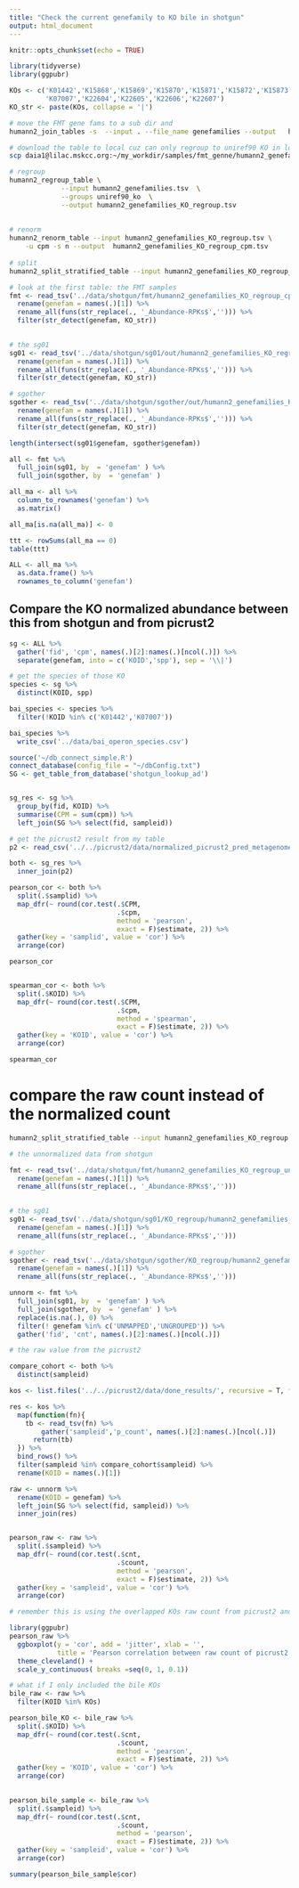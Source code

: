 ```yaml
---
title: "Check the current genefamily to KO bile in shotgun"
output: html_document
---
```


```r
knitr::opts_chunk$set(echo = TRUE)
```

```r
library(tidyverse)
library(ggpubr)
```

```r
KOs <- c('K01442','K15868','K15869','K15870','K15871','K15872','K15873','K15874',
         'K07007','K22604','K22605','K22606','K22607')
KO_str <- paste(KOs, collapse = '|')
```


```bash
# move the FMT gene fams to a sub dir and
humann2_join_tables -s  --input . --file_name genefamilies --output   humann2_genefamilies.tsv
```

```bash
# download the table to local cuz can only regroup to uniref90 KO in local
scp daia1@lilac.mskcc.org:~/my_workdir/samples/fmt_genne/humann2_genefamilies.tsv .

# regroup
humann2_regroup_table \
             --input humann2_genefamilies.tsv  \
             --groups uniref90_ko  \
             --output humann2_genefamilies_KO_regroup.tsv
             
             
# renorm
humann2_renorm_table --input humann2_genefamilies_KO_regroup.tsv \
    -u cpm -s n --output  humann2_genefamilies_KO_regroup_cpm.tsv
    
# split
humann2_split_stratified_table --input humann2_genefamilies_KO_regroup_cpm.tsv --output fmt
```

```r
# look at the first table: the FMT samples
fmt <- read_tsv('../data/shotgun/fmt/humann2_genefamilies_KO_regroup_cpm_stratified.tsv') %>% 
  rename(genefam = names(.)[1]) %>% 
  rename_all(funs(str_replace(., '_Abundance-RPKs$',''))) %>%
  filter(str_detect(genefam, KO_str)) 
  

# the sg01
sg01 <- read_tsv('../data/shotgun/sg01/out/humann2_genefamilies_KO_regroup_cpm_stratified.tsv') %>% 
  rename(genefam = names(.)[1]) %>% 
  rename_all(funs(str_replace(., '_Abundance-RPKs$',''))) %>%
  filter(str_detect(genefam, KO_str))

# sgother
sgother <- read_tsv('../data/shotgun/sgother/out/humann2_genefamilies_KO_regroup_cpm_stratified.tsv') %>% 
  rename(genefam = names(.)[1]) %>% 
  rename_all(funs(str_replace(., '_Abundance-RPKs$',''))) %>%
  filter(str_detect(genefam, KO_str))

length(intersect(sg01$genefam, sgother$genefam))

all <- fmt %>% 
  full_join(sg01, by  = 'genefam' ) %>% 
  full_join(sgother, by  = 'genefam' )

all_ma <- all %>% 
  column_to_rownames('genefam') %>% 
  as.matrix()

all_ma[is.na(all_ma)] <- 0

ttt <- rowSums(all_ma == 0) 
table(ttt)

ALL <- all_ma %>% 
  as.data.frame() %>% 
  rownames_to_column('genefam')
```

## Compare the KO normalized abundance between this from shotgun and from picrust2

```r
sg <- ALL %>% 
  gather('fid', 'cpm', names(.)[2]:names(.)[ncol(.)]) %>% 
  separate(genefam, into = c('KOID','spp'), sep = '\\|')
```

```r
# get the species of those KO
species <- sg %>% 
  distinct(KOID, spp)

bai_species <- species %>% 
  filter(!KOID %in% c('K01442','K07007'))

bai_species %>% 
  write_csv('../data/bai_operon_species.csv')


```

```r
source('~/db_connect_simple.R')
connect_database(config_file = "~/dbConfig.txt")
SG <- get_table_from_database('shotgun_lookup_ad')


sg_res <- sg %>% 
  group_by(fid, KOID) %>% 
  summarise(CPM = sum(cpm)) %>% 
  left_join(SG %>% select(fid, sampleid))
```

```r
# get the picrust2 result from my table
p2 <- read_csv('../../picrust2/data/normalized_picrust2_pred_metagenome_KO_secondary_bile_counts.csv')

both <- sg_res %>% 
  inner_join(p2)  

pearson_cor <- both %>%   
  split(.$samplid) %>% 
  map_dfr(~ round(cor.test(.$CPM, 
                           .$cpm, 
                           method = 'pearson', 
                           exact = F)$estimate, 2)) %>% 
  gather(key = 'samplid', value = 'cor') %>% 
  arrange(cor)  

pearson_cor


spearman_cor <- both %>%   
  split(.$KOID) %>% 
  map_dfr(~ round(cor.test(.$CPM, 
                           .$cpm, 
                           method = 'spearman', 
                           exact = F)$estimate, 2)) %>% 
  gather(key = 'KOID', value = 'cor') %>% 
  arrange(cor)  

spearman_cor
```

# compare the raw count instead of the normalized count

```bash
humann2_split_stratified_table --input humann2_genefamilies_KO_regroup.tsv --output KO_regroup
```


```r
# the unnormalized data from shotgun

fmt <- read_tsv('../data/shotgun/fmt/humann2_genefamilies_KO_regroup_unstratified.tsv') %>% 
  rename(genefam = names(.)[1]) %>% 
  rename_all(funs(str_replace(., '_Abundance-RPKs$',''))) 
  

# the sg01
sg01 <- read_tsv('../data/shotgun/sg01/KO_regroup/humann2_genefamilies_KO_regroup_unstratified.tsv') %>% 
  rename(genefam = names(.)[1]) %>% 
  rename_all(funs(str_replace(., '_Abundance-RPKs$','')))

# sgother
sgother <- read_tsv('../data/shotgun/sgother/KO_regroup/humann2_genefamilies_KO_regroup_unstratified.tsv') %>% 
  rename(genefam = names(.)[1]) %>% 
  rename_all(funs(str_replace(., '_Abundance-RPKs$',''))) 

unnorm <- fmt %>% 
  full_join(sg01, by  = 'genefam' ) %>% 
  full_join(sgother, by  = 'genefam' ) %>% 
  replace(is.na(.), 0) %>% 
  filter(! genefam %in% c('UNMAPPED','UNGROUPED')) %>% 
  gather('fid', 'cnt', names(.)[2]:names(.)[ncol(.)])
```


```r
# the raw value from the picrust2

compare_cohort <- both %>% 
  distinct(sampleid)

kos <- list.files('../../picrust2/data/done_results/', recursive = T, full.names = T, pattern = 'pred_metagenome_unstrat.tsv')

res <- kos %>% 
  map(function(fn){
    tb <- read_tsv(fn) %>% 
        gather('sampleid','p_count', names(.)[2]:names(.)[ncol(.)]) 
      return(tb)
  }) %>% 
  bind_rows() %>% 
  filter(sampleid %in% compare_cohort$sampleid) %>% 
  rename(KOID = names(.)[1])


```

```r
raw <- unnorm %>% 
  rename(KOID = genefam) %>% 
  left_join(SG %>% select(fid, sampleid)) %>% 
  inner_join(res) 


pearson_raw <- raw %>%   
  split(.$sampleid) %>% 
  map_dfr(~ round(cor.test(.$cnt, 
                           .$count, 
                           method = 'pearson', 
                           exact = F)$estimate, 2)) %>% 
  gather(key = 'sampleid', value = 'cor') %>% 
  arrange(cor)  

# remember this is using the overlapped KOs raw count from picrust2 and raw count from uniref90 KO regroup and do pearson correlation.

library(ggpubr)
pearson_raw %>% 
  ggboxplot(y = 'cor', add = 'jitter', xlab = '',
            title = 'Pearson correlation between raw count of picrust2 and shotgun\nusing KO abundance in ~260 samples') +
  theme_cleveland() +
  scale_y_continuous( breaks =seq(0, 1, 0.1)) 

```

```r
# what if I only included the bile KOs
bile_raw <- raw %>% 
  filter(KOID %in% KOs)

pearson_bile_KO <- bile_raw %>%   
  split(.$KOID) %>% 
  map_dfr(~ round(cor.test(.$cnt, 
                           .$count, 
                           method = 'pearson', 
                           exact = F)$estimate, 2)) %>% 
  gather(key = 'KOID', value = 'cor') %>% 
  arrange(cor)

  
pearson_bile_sample <- bile_raw %>%   
  split(.$sampleid) %>% 
  map_dfr(~ round(cor.test(.$cnt, 
                           .$count, 
                           method = 'pearson', 
                           exact = F)$estimate, 2)) %>% 
  gather(key = 'sampleid', value = 'cor') %>% 
  arrange(cor)

summary(pearson_bile_sample$cor)
```


